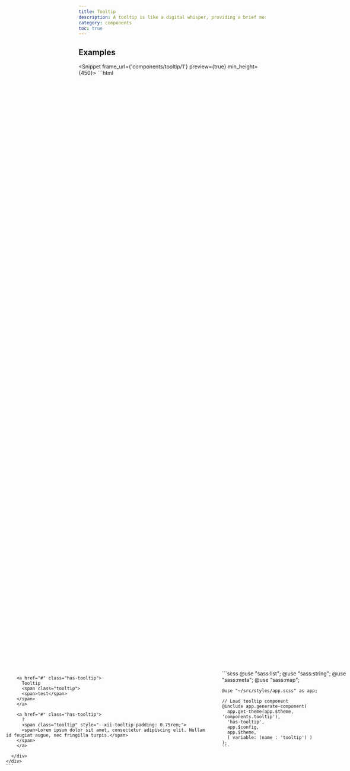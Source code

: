 ```yaml
---
title: Tooltip
description: A tooltip is like a digital whisper, providing a brief message or hint when you hover over an element on a website. It's the digital equivalent of a helpful friend, quietly offering guidance or information without interrupting your browsing experience. With a tooltip, you can quickly get the information you need, without having to search for it or ask for help.
category: components
toc: true
---
```



## Examples
<Snippet frame_url={'components/tooltip/1'} preview={true} min_height={450}>
  <Fragment slot="html">
    ```html
    <div style="display: flex;align-items: center;justify-content:center;width:100%;height:100%;position: absolute;inset:0;">
      <div style="display: flex;gap:2rem;">

        <a href="#" class="has-tooltip">
          Tooltip
          <span class="tooltip">
          <span>test</span>
        </span>
        </a>

        <a href="#" class="has-tooltip">
          ?
          <span class="tooltip" style="--xii-tooltip-padding: 0.75rem;">
          <span>Lorem ipsum dolor sit amet, consectetur adipiscing elit. Nullam id feugiat augue, nec fringilla turpis.</span>
        </span>
        </a>

      </div>
    </div>
    ```
  </Fragment>
  <Fragment slot="scss">
    ```scss
    @use "sass:list";
    @use "sass:string";
    @use "sass:meta";
    @use "sass:map";

    @use "~/src/styles/app.scss" as app;

    // Load tooltip component
    @include app.generate-component(
      app.get-theme(app.$theme, 'components.tooltip'),
      'has-tooltip',
      app.$config,
      app.$theme,
      ( variable: (name : 'tooltip') )
    );
    ```
  </Fragment>
</Snippet>